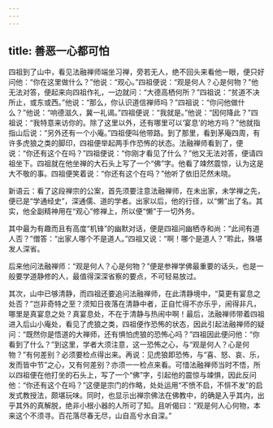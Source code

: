 ```yaml
---
---
---
```

title: 善恶一心都可怕
---




四祖到了山中，看见法融禅师端坐习禅，旁若无人，绝不回头来看他一眼，便只好问他：“你在这里做什么？”他说：“观心。”四祖便说：“观是何人？心是何物？”他无法对答，便起来向四祖作礼，一边就问：“大德高栖何所？”四祖说：“贫道不决所止，或东或西。”他说：“那么，你认识道信禅师吗？”四祖说：“你问他做什么？”他说：“响德滋久，冀一礼谒。”四祖便说：“我就是。”他说：“因何降此？”四祖说：“我特意来访你的。除了这里以外，还有哪里可以‘宴息’的地方吗？”他就指指山后说：“另外还有一个小庵。”四祖便叫他带路。到了那里，看到茅庵四周，有许多虎狼之类的脚印，四祖便举起两手作恐怖的状态。法融禅师看到了，便说：“你还有这个在吗？”四祖便说：“你刚才看见了什么？”他又无法对答，便请四祖坐下。四祖就在他坐禅的大石头上写了一个“佛”字。他看了竦然震惊，认为这是大不敬的事。四祖便笑着说：“你还有这个在吗？”他听了依旧茫然未晓。

新语云：看了这段禅宗的公案，首先须要注意法融禅师，在未出家，未学禅之先，便已是“学通经史”，深通儒、道的学者。出家以后，他的行径，以“懒”出了名。其实，他全副精神用在“观心”修禅上，所以便“懒”于一切外务。

其中最为有趣而且有高度“机锋”的幽默对话，便是四祖问幽栖寺和尚：“此间有道人否？”僧答：“出家人哪个不是道人。”四祖又说：“啊！哪个是道人？”聆此，殊堪发人深省。

后来他问法融禅师：“观是何人？心是何物？”便是参禅学佛最重要的话头，也是一般要学道静修的人，最值得深深省察的要点，不可轻易放过。

其次，山中已够清静，而四祖还要追问法融禅师，在此清静境中，“莫更有宴息之处否？”岂非奇特之至？须知日夜落在清静中者，正自忙得不亦乐乎，闹得非凡，哪里是真宴息之处？真宴息处，不在于清静与热闹中啊！最后，法融禅师带着四祖进入后山小庵处，看见了虎狼之类，四祖便作恐怖的状态，因此引起法融禅师的疑问：“既然你是悟道的大禅师，还有惧怕虎狼的恐怖心吗？”四祖因此便问他：“你看到了什么？”到这里，学者大须注意，这一恐怖之心，与“观是何人？心是何物？”有何差别？必须要检点得出来。再说：见虎狼即恐怖，与“喜、怒、哀、乐，发而皆中节”之心，又有何差别？亦须一一检点来看。可惜法融禅师当时不悟，所以四祖便在他打坐的石头上，写了一个“佛”字，引起他的震惊与竦惧，因此反问他：“你还有这个在吗？”这便是宗门的作略，处处运用“不愤不启，不悱不发”的启发式教授法，颇堪玩味。同时，也显示出禅宗佛法在佛教中，的确是入乎其内，出乎其外的真解脱，绝非小根小器的人所可了知。且听偈曰：“观是何人心何物，本来这个不须寻。百花落尽春无尽，山自高兮水自深。”